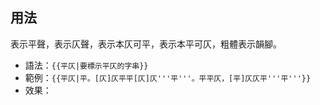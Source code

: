 <includeonly><!-- 在這裡加入模板的保護標識 --></includeonly><noinclude>{{template doc page viewed directly}}</noinclude>

== 用法 ==
{{平仄|平}}表示平聲，{{平仄|仄}}表示仄聲，{{平仄|[仄]}}表示本仄可平，{{平仄|[平]}}表示本平可仄，粗體表示韻腳。
*語法：<code><nowiki>{{平仄|要標示平仄的字串}}</nowiki></code>
*範例：<code><nowiki>{{平仄|平。[仄]仄平平[仄]仄'''平'''。平平仄，[平]仄仄平'''平'''}}</nowiki></code>
*效果：{{平仄|'''平'''。[仄]仄平平[仄]仄'''平'''。平平仄，[平]仄仄平'''平'''。}}

<includeonly>
<!-- 本行下加入模板的分類 -->

<!-- 本行下加入模板的跨語言鏈接 -->

</includeonly>